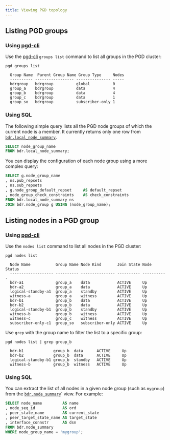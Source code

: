 ```yaml
---
title: Viewing PGD topology
---
```



## Listing PGD groups

### Using [pgd-cli](/pgd/latest/reference/cli/)

Use the [pgd-cli](/pgd/latest/reference/cli/) `groups list` command to list all groups in the PGD cluster:

```shell
pgd groups list
```
```console
  Group Name  Parent Group Name Group Type     Nodes          
  ---------- ----------------- --------------- -----
  bdrgroup   bdrgroup          global          0
  group_a    bdrgroup          data            4
  group_b    bdrgroup          data            4    
  group_c    bdrgroup          data            1
  group_so   bdrgroup          subscriber-only 1
```

### Using SQL

The following simple query lists all the PGD node groups of which the current
node is a member. It currently returns only one row from
[`bdr.local_node_summary`](/pgd/latest/reference/tables-views-functions/catalogs-visible#bdrlocal_node_summary).

```sql
SELECT node_group_name
FROM bdr.local_node_summary;
```

You can display the configuration of each node group using a more
complex query:

```sql
SELECT g.node_group_name
, ns.pub_repsets
, ns.sub_repsets
, g.node_group_default_repset     AS default_repset
, node_group_check_constraints    AS check_constraints
FROM bdr.local_node_summary ns
JOIN bdr.node_group g USING (node_group_name);
```

## Listing nodes in a PGD group

### Using [pgd-cli](/pgd/latest/reference/cli/)

Use the `nodes list` command to list all nodes in the PGD cluster:

```shell
pgd nodes list
```
```console
  Node Name           Group Name Node Kind       Join State Node Status
  ------------------- ---------- --------------- ---------- -----------          
  bdr-a1              group_a    data            ACTIVE     Up
  bdr-a2              group_a    data            ACTIVE     Up     
  logical-standby-a1  group_a    standby         ACTIVE     Up
  witness-a           group_a    witness         ACTIVE     Up
  bdr-b1              group_b    data            ACTIVE     Up
  bdr-b2              group_b    data            ACTIVE     Up
  logical-standby-b1  group_b    standby         ACTIVE     Up
  witness-b           group_b    witness         ACTIVE     Up
  witness-c           group_c    witness         ACTIVE     Up
  subscriber-only-c1  group_so   subscriber-only ACTIVE     Up 
```

Use `grep` with the group name to filter the list to a specific group:

```shell
pgd nodes list | grep group_b
```
```console
  bdr-b1             group_b  data      ACTIVE     Up        
  bdr-b2             group_b  data      ACTIVE     Up    
  logical-standby-b1 group_b  standby   ACTIVE     Up   
  witness-b          group_b  witness   ACTIVE     Up  
```

### Using SQL

You can extract the list of all nodes in a given node group (such as `mygroup`)
from the [`bdr.node_summary`](/pgd/latest/reference/tables-views-functions/catalogs-visible#bdrnode_summary)` view. For example:

```sql
SELECT node_name         AS name
, node_seq_id            AS ord
, peer_state_name        AS current_state
, peer_target_state_name AS target_state
, interface_connstr      AS dsn
FROM bdr.node_summary
WHERE node_group_name = 'mygroup';
```
